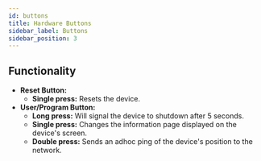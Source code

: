 ```yaml
---
id: buttons
title: Hardware Buttons
sidebar_label: Buttons
sidebar_position: 3
---
```


## Functionality

- **Reset Button:**
  - **Single press:** Resets the device.
- **User/Program Button:**
  - **Long press:** Will signal the device to shutdown after 5 seconds.
  - **Single press:** Changes the information page displayed on the device's screen.
  - **Double press:** Sends an adhoc ping of the device's position to the network.
